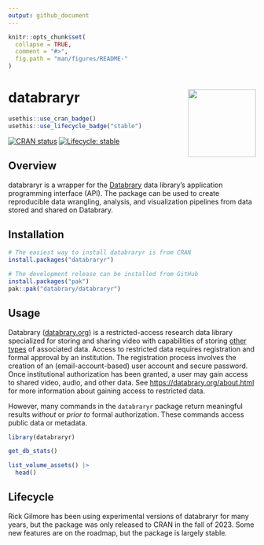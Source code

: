```yaml
---
output: github_document
---
```


<!-- README.md is generated from README.Rmd. Please edit that file -->

```r
knitr::opts_chunk$set(
  collapse = TRUE,
  comment = "#>",
  fig.path = "man/figures/README-"
)
```

# databraryr <a href="https://databrary.github.io/databraryr/"><img src="man/figures/logo.png" align="right" height="138" /></a>

<!-- badges: start -->
```r
usethis::use_cran_badge()
usethis::use_lifecycle_badge("stable")
```
[![CRAN status](https://www.r-pkg.org/badges/version/databraryr)](https://CRAN.R-project.org/package=databraryr)
[![Lifecycle: stable](https://img.shields.io/badge/lifecycle-stable-brightgreen.svg)](https://lifecycle.r-lib.org/articles/stages.html#stable)
<!-- badges: end -->

## Overview

databraryr is a wrapper for the [Databrary](https://databrary.org) data library's application programming interface (API).
The package can be used to create reproducible data wrangling, analysis, and visualization pipelines from data stored and shared on Databrary.

## Installation

```r
# The easiest way to install databraryr is from CRAN
install.packages("databraryr")

# The development release can be installed from GitHub
install.packages("pak")
pak::pak("databrary/databraryr")
```

## Usage

Databrary ([databrary.org](https://databrary.org)) is a restricted-access research data library specialized for storing and sharing video with capabilities of storing [other types](https://nyu.databrary.org/asset/formats/) of associated data.
Access to restricted data requires registration and formal approval by an institution.
The registration process involves the creation of an (email-account-based) user account and secure password.
Once institutional authorization has been granted, a user may gain access to shared video, audio, and other data.
See <https://databrary.org/about.html> for more information about gaining access to restricted data.

However, many commands in the `databraryr` package return meaningful results *without* or *prior to* formal authorization.
These commands access public data or metadata.

```r
library(databraryr)

get_db_stats()

list_volume_assets() |> 
  head()
```

## Lifecycle

Rick Gilmore has been using experimental versions of databraryr for many years, but the package was only released to CRAN in the fall of 2023.
Some new features are on the roadmap, but the package is largely stable.
